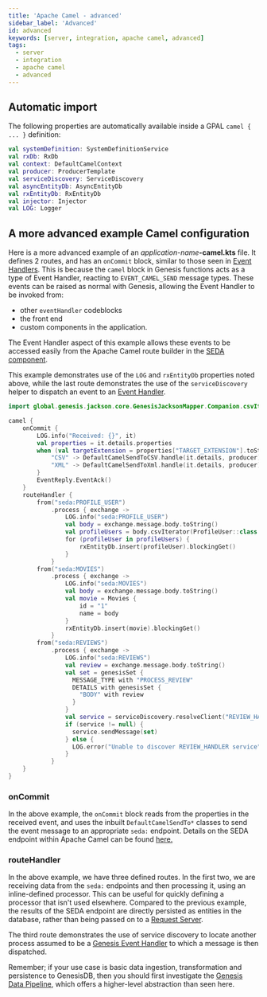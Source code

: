 ```yaml
---
title: 'Apache Camel - advanced'
sidebar_label: 'Advanced'
id: advanced
keywords: [server, integration, apache camel, advanced]
tags:
  - server
  - integration
  - apache camel
  - advanced
---
```


## Automatic import

The following properties are automatically available inside a GPAL `camel { ... }` definition:

```kotlin
val systemDefinition: SystemDefinitionService
val rxDb: RxDb
val context: DefaultCamelContext
val producer: ProducerTemplate
val serviceDiscovery: ServiceDiscovery
val asyncEntityDb: AsyncEntityDb
val rxEntityDb: RxEntityDb
val injector: Injector
val LOG: Logger
```

## A more advanced example Camel configuration

Here is a more advanced example of an _application-name_**-camel.kts** file. It defines 2 routes, and has an `onCommit` block, similar to those seen in [Event Handlers](../../../../server/event-handler/basics/). This is because the `camel` block in Genesis functions acts as a type of Event Handler, reacting to `EVENT_CAMEL_SEND` message types. These events can be raised as normal with Genesis, allowing the Event Handler to be invoked from:

- other `eventHandler` codeblocks
- the front end
- custom components in the application.

The Event Handler aspect of this example allows these events to be accessed easily from the Apache Camel route builder in the [SEDA component](https://camel.apache.org/components/3.16.x/seda-component.html).

This example demonstrates use of the `LOG` and `rxEntityDb` properties noted above, while the last route demonstrates the use of the `serviceDiscovery` helper to dispatch an event to an [Event Handler](../../../../server/event-handler/basics/).

```kotlin
import global.genesis.jackson.core.GenesisJacksonMapper.Companion.csvIterator

camel {
    onCommit {
        LOG.info("Received: {}", it)
        val properties = it.details.properties
        when (val targetExtension = properties["TARGET_EXTENSION"].toString()) {
            "CSV" -> DefaultCamelSendToCSV.handle(it.details, producer)
            "XML" -> DefaultCamelSendToXml.handle(it.details, producer)
        }
        EventReply.EventAck()
    }
    routeHandler {
        from("seda:PROFILE_USER")
            .process { exchange ->
                LOG.info("seda:PROFILE_USER")
                val body = exchange.message.body.toString()
                val profileUsers = body.csvIterator(ProfileUser::class.java)
                for (profileUser in profileUsers) {
                    rxEntityDb.insert(profileUser).blockingGet()
                }
            }
        from("seda:MOVIES")
            .process { exchange ->
                LOG.info("seda:MOVIES")
                val body = exchange.message.body.toString()
                val movie = Movies {
                    id = "1"
                    name = body
                }
                rxEntityDb.insert(movie).blockingGet()
            }
        from("seda:REVIEWS")
            .process { exchange ->
                LOG.info("seda:REVIEWS")
                val review = exchange.message.body.toString()
                val set = genesisSet {
                  MESSAGE_TYPE with "PROCESS_REVIEW"
                  DETAILS with genesisSet {
                    "BODY" with review
                  }
                }
                val service = serviceDiscovery.resolveClient("REVIEW_HANDLER")
                if (service != null) {
                  service.sendMessage(set)
                } else {
                  LOG.error("Unable to discover REVIEW_HANDLER service")
                }
            }
    }
}
```

### onCommit
In the above example, the `onCommit` block reads from the properties in the received event, and uses the inbuilt `DefaultCamelSendTo*` classes to send the event message to an appropriate `seda:` endpoint. Details on the SEDA endpoint within Apache Camel can be found [here.](https://camel.apache.org/components/3.16.x/seda-component.html)

### routeHandler
In the above example, we have three defined routes. In the first two, we are receiving data from the `seda:` endpoints and then processing it, using an inline-defined processor. This can be useful for quickly defining a processor that isn't used elsewhere. Compared to the previous example, the results of the SEDA endpoint are directly persisted as entities in the database, rather than being passed on to a [Request Server](../../../../server/request-server/basics/).

The third route demonstrates the use of service discovery to locate another process assumed to be a [Genesis Event Handler](../../../../server/event-handler/basics/) to which a message is then dispatched.

Remember; if your use case is basic data ingestion, transformation and persistence to GenesisDB, then you should first investigate the [Genesis Data Pipeline](../../../../server/data-pipelines/introduction/), which offers a higher-level abstraction than seen here.
